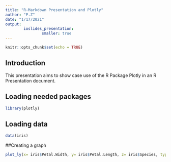 ```yaml
---
title: "R-Markdown Presentation and Plotly"
author: "P.Z"
date: "1/17/2021"
output: 
        ioslides_presentation:
                smaller: true
---
```


```r
knitr::opts_chunk$set(echo = TRUE)
```

## Introduction

This presentation aims to show case use of the R Package Plotly in an R Presentation document.

## Loading needed packages
```r
library(plotly)
```
## Loading data
```r
data(iris)
```

##Creating a graph
```r
plot_ly(x= iris$Petal.Width, y= iris$Petal.Length, z= iris$Species, type= "scatter3d", mode= "markers", color= iris$Spicies)
```